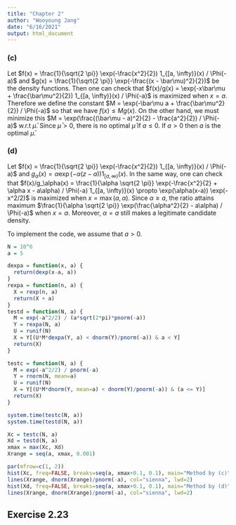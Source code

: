 ```yaml
---
title: "Chapter 2"
author: "Wooyoung Jang"
date: "6/16/2021"
output: html_document
---
```


<!-- # Chapter 2: Random Variable Generation -->

<!-- ## Exercise 2.1 -->
<!-- Note that $u \leq F(F^-(u))$ and $x \geq F^-(F(x))$. Show that $P(F^-(U) \leq x) \leq P(U \leq F(x)) \leq P(F^-(U) \leq x)$. The result directly follows. -->

<!-- ## Exercise 2.2 -->
<!-- ### (a) -->
<!-- ```{r} -->
<!-- supp = seq(-12, 12, 0.01) -->
<!-- N = 10000 -->
<!-- U = runif(N) -->
<!-- f = dlogis -->
<!-- Finv = function(x) { -log((1-x)/x) } -->
<!-- X = Finv(U); X = X[-12 < X & X < 12] -->
<!-- Y = rlogis(N); Y = Y[-12 < Y & Y < 12] -->

<!-- par(mfrow=c(1,2)) -->
<!-- hist(X, freq=FALSE, breaks=seq(-12, 12, 0.5), main="Logistic from Uniform") -->
<!-- lines(supp, f(supp), col="red", lwd=2) -->
<!-- hist(Y, freq=FALSE, breaks=seq(-12, 12, 0.5), main="Logistic from R") -->
<!-- lines(supp, f(supp), col="red", lwd=2) -->
<!-- ``` -->

<!-- ### (b) -->
<!-- ```{r} -->
<!-- supp = seq(-12, 12, 0.01) -->
<!-- N = 10000 -->
<!-- U = runif(N) -->
<!-- f = dcauchy -->
<!-- Finv = function(x) { tan(pi * (x - 1/2)) } -->
<!-- X = Finv(U); X = X[-12 < X & X < 12] -->
<!-- Y = rcauchy(N); Y = Y[-12 < Y & Y < 12] -->

<!-- par(mfrow=c(1,2)) -->
<!-- hist(X, freq=FALSE, breaks=seq(-12, 12, 0.5), main="Cauchy from Uniform") -->
<!-- lines(supp, f(supp), col="red", lwd=2) -->
<!-- hist(Y, freq=FALSE, breaks=seq(-12, 12, 0.5), main="Cauchy from R") -->
<!-- lines(supp, f(supp), col="red", lwd=2) -->
<!-- ``` -->

<!-- ## Exercise 2.3 -->
<!-- ### (a) -->
<!-- Note that $\mathbb{E}[U] =\frac{1}{2}$ and $Var(U) = \frac{1}{12}$ if $U \sim U(0, 1)$. -->

<!-- ### (b) -->
<!-- ```{r} -->
<!-- N = 10000 -->
<!-- test1 = function(N) { -->
<!--   U = matrix(runif(12 * N), nrow=12) - 0.5 -->
<!--   Z = apply(U, 2, sum) -->
<!-- } -->
<!-- test2 = function(N) { -->
<!--   U1 = runif(N) -->
<!--   U2 = runif(N) -->
<!--   X1 = sqrt(-2 * log(U1)) * cos(2 * pi * U2) -->
<!-- } -->
<!-- par(mfrow=c(1, 2)) -->
<!-- hist(test1(N), freq=FALSE, breaks=seq(-6, 6, 0.2), main="CLT-normal generator") -->
<!-- hist(test2(N), freq=FALSE, breaks=seq(-6, 6, 0.2), main="Box-Muller algorithm") -->

<!-- system.time(test1(N)); system.time(test2(N)) -->
<!-- ``` -->

<!-- ### (c) -->
<!-- ```{r} -->
<!-- test3 = function(N) { -->
<!--   rnorm(N) -->
<!-- } -->
<!-- hist(test3(N), freq=FALSE, breaks=seq(-6, 6, 0.2), main="Normal from R") -->
<!-- system.time(test3(N)) -->
<!-- ``` -->

<!-- ## Exercise 2.4 -->
<!-- ### (a), (b) -->
<!-- Omit. -->

<!-- ### (c) -->
<!-- ```{r} -->
<!-- N = 10000 -->
<!-- Sigma = cov(matrix(rnorm(30), nrow=10)) -->

<!-- test1 = function(N) { -->
<!--   A = t(chol(Sigma)) -->
<!--   X = matrix(runif(3 * N), nrow=N) -->
<!--   X = X %*% A -->
<!-- } -->
<!-- test2 = function(N) { -->
<!--   library(mnormt) -->
<!--   rmnorm(N, varcov=Sigma) -->
<!-- } -->

<!-- system.time(test1(N)); system.time(test2(N)) -->
<!-- ``` -->


<!-- ## Exercise 2.5 -->
<!-- - $P(U \leq f(Y)/Mg(Y)) = \int_{-\infty}^\infty \int_0^{f(y)/Mg(y)} du \cdot g(y) dy = \int_{-\infty}^\infty \frac{f(y)}{Mg(y)} \cdot g(y) dy = \frac{1}{M}.$ -->
<!-- - Let $\tilde{f} / \tilde{g} = cf/g$ for some $c$. Then we can observe that -->
<!-- $\mathbb{E}[1_{(U < \tilde{f}(Y) / \tilde{M} \tilde{g}(Y))}] = \int_{-\infty}^\infty \int_0^{\tilde{f}(y)/\tilde{M}\tilde{g}(y)} du \cdot g(y)dy = \int_{-\infty}^\infty cf(y)/\tilde{M}g(y) \cdot g(y) dy = c/\tilde{M}$. -->
<!-- Note that we can estimate $\mathbb{E}[1_{(U < \tilde{f}/\tilde{M}\tilde{g})}]$ by the empirical acceptance rate. Since we know $\tilde{M}$, we can estimate $c$ as well. -->


<!-- ## Exercise 2.6 -->
<!-- ## Exercise 2.7 -->


<!-- ## Exercise 2.8 -->
<!-- ### (a) -->

<!-- - $\frac{f(x)}{g(x|\alpha)} = \sqrt{\frac{2}{\pi}}\alpha^{-1} e^{-x^2/2 + \alpha|x|} \leq \sqrt{\frac{2}{\pi}} \alpha^{-1} e^{\alpha^2/2} \quad (\because \alpha > 0)$ -->
<!-- - Differentiating $\sqrt{\frac{2}{\pi}} \alpha^{-1} e^{\alpha^2/2}$ with respect to $\alpha$, we can find that the term is minimized when $\alpha = 1$. -->

<!-- ### (b) -->
<!-- Plug in $\alpha = 1$ and the result follows. The acceptance rate is given by $1/M$. -->

<!-- ### (c) -->
<!-- The inverse of cdf is give as $F^{-1}(y | \alpha) = \begin{cases} \frac{\log 2y}{\alpha} \quad & \text{if } 0 < y < \frac{1}{2} \\ -\frac{\log 2(1-y)}{\alpha} & \text{if } \frac{1}{2} \leq y < 1 \end{cases}$. We implement this function and then apply Accept-reject methods. -->

<!-- ```{r} -->
<!-- library(nimble) -->
<!-- N = 10000 -->

<!-- f_inv = function(x, a) { -->
<!--   f = function(x) { -->
<!--     if ((0 <= x) && (x < 1/2)) { -->
<!--       return(log(2*x)/a) -->
<!--     } -->
<!--     if ((1/2 <= x) && (x <= 1)) { -->
<!--       return(-log(2*(1-x))/a) -->
<!--     } -->
<!--   } -->
<!--   return(sapply(x, f)) -->
<!-- } -->

<!-- test1 = function(N, a) { -->
<!--   Y = f_inv(runif(N), a) -->
<!--   M = sqrt(2*exp(1) / pi) -->
<!--   U = runif(N) -->
<!--   X = Y[U*ddexp(Y) < dnorm(Y)/M] -->
<!--   return(X) -->
<!-- } -->

<!-- test2 = function(N) { -->
<!--   U1 = runif(N) -->
<!--   U2 = runif(N) -->
<!--   X = sqrt(-2*log(U1)) * cos(2*pi*U2) -->
<!--   return(X) -->
<!-- } -->

<!-- Xrange = seq(-4, 4, 0.001) -->
<!-- X1 = test1(N, 1) -->
<!-- X2 = test2(N) -->

<!-- par(mfrow=c(1, 2)) -->
<!-- hist(X1, freq=FALSE, main="Generated by Double Exponential") -->
<!-- lines(Xrange, dnorm(Xrange), col="sienna", lwd=2) -->
<!-- hist(X2, freq=FALSE, main="Generated by Box-Muller") -->
<!-- lines(Xrange, dnorm(Xrange), col="sienna", lwd=2) -->

<!-- system.time(test1(N, 1)) -->
<!-- system.time(test2(N)) -->
<!-- ``` -->




<!-- ## Exercise 2.9 -->
<!-- ## Exercise 2.10 -->

<!-- ## Exercise 2.11 -->
<!-- ### (a) -->
<!-- ```{R} -->
<!-- N = 10000 -->
<!-- n = 25 -->
<!-- p = 0.2 -->
<!-- test1 = function(N, n, p) { -->
<!--   prob = pbinom(0:n, n, p) -->
<!--   X = rep(0, N) -->
<!--   for (i in 1:N) { -->
<!--     u = runif(1) -->
<!--     X[i] = sum(prob < u) -->
<!--   } -->
<!--   return(X) -->
<!-- } -->
<!-- test2 = function(N, n, p) { -->
<!--   return(rbinom(N, n, p)) -->
<!-- } -->

<!-- system.time(test1(N, n, p)) -->
<!-- system.time(test2(N, n, p)) -->

<!-- X1 = test1(N, n, p) -->
<!-- X2 = test2(N, n, p) -->

<!-- par(mfrow=c(1, 2)) -->
<!-- hist(X1, freq=FALSE, main="Generaed by inverse transform") -->
<!-- lines(0:n, dbinom(0:n, n, p), col="sienna", lwd=2) -->
<!-- hist(X2, freq=FALSE, main="Generated by rbinom") -->
<!-- lines(0:n, dbinom(0:n, n, p), col="sienna", lwd=2) -->
<!-- ``` -->

<!-- ### (b) -->
<!-- Interpret the code as the Accept-Reject method. Then one can check that the code in the exercise generates a uniformly distributed random variable with maximum $\alpha$. -->
<!-- ```{R} -->
<!-- N = 10000 -->
<!-- a = 0.2 -->
<!-- test1 = function(N, a) { -->
<!--   X = rep(0, N) -->
<!--   for (i in 1:N) { -->
<!--     u = 2 -->
<!--     while(u > a) u = runif(1) -->
<!--     X[i] = u -->
<!--   } -->
<!--   return(X) -->
<!-- } -->
<!-- test2 = function(N, a) { -->
<!--   U = runif(N) -->
<!--   U = a * U -->
<!--   return(U) -->
<!-- } -->
<!-- test3 = function(N, a) { -->
<!--   return(runif(N, max=a)) -->
<!-- } -->

<!-- system.time(test1(N, a)) -->
<!-- system.time(test2(N, a)) -->
<!-- system.time(test3(N, a)) -->

<!-- X1 = test1(N, a) -->
<!-- X2 = test2(N, a) -->
<!-- X3 = test3(N, a) -->
<!-- Xrange = seq(0, a, 0.01) -->

<!-- par(mfrow=c(1, 3)) -->
<!-- hist(X1, freq=FALSE, main="Generated by the exercise code") -->
<!-- lines(Xrange, dunif(Xrange)/a, col="sienna", lwd=2) -->
<!-- hist(X2, freq=FALSE, main="Generated by aU") -->
<!-- lines(Xrange, dunif(Xrange)/a, col="sienna", lwd=2) -->
<!-- hist(X3, freq=FALSE, main="Generated by U(0, a)") -->
<!-- lines(Xrange, dunif(Xrange)/a, col="sienna", lwd=2) -->
<!-- ``` -->

<!-- ## Exercise 2.12 -->
<!-- ### (a) -->
<!-- ```{r} -->
<!-- a = 3 -->
<!-- b = 5 -->
<!-- N = 10^4 -->

<!-- test1 = function(N, a, b) { -->
<!--   U = matrix(runif(a * N), nrow=a) -->
<!--   X = b * apply(-log(U), 2, sum) -->
<!-- } -->
<!-- test2 = function(N, a, b) { -->
<!--   X = rgamma(N, a, scale=b) -->
<!-- } -->
<!-- system.time(test1(N, a, b)); system.time(test2(N, a, b)) -->

<!-- test1 = function(N, a, b) { -->
<!--   U = matrix(runif((a+b) * N), nrow=a+b) -->
<!--   X = -log(U) -->
<!--   X = apply(X[1:a,], 2, sum) / apply(X, 2, sum) -->
<!-- } -->
<!-- test2 = function(N, a, b) { -->
<!--   rbeta(N, a, b) -->
<!-- } -->
<!-- system.time(test1(N, a, b)); system.time(test2(N, a, b)) -->
<!-- ``` -->

<!-- ### (b), (c) -->
<!-- Omit. -->






<!-- ## Exercise 2.13 -->


<!-- ## Exercise 2.14 -->

<!-- ### (a) -->
<!-- Omit -->

<!-- ### (b) -->
<!-- ```{r} -->
<!-- N = 1000 -->
<!-- r = 10 -->

<!-- par(mfrow=c(1,3)) -->
<!-- for (p in c(0.01, 0.1, 0.5)) { -->
<!--   tmean = r*(1-p)/p -->
<!--   tstd = sqrt(r*(1-p)/p^2) -->
<!--   mrange = round(seq(max(0, tmean - 3*tstd), tmean + 3*tstd, 1)) -->
<!--   prob = pnbinom(mrange, r, p) -->
<!--   X = rep(0, N) -->

<!--   for (i in 1:N) { -->
<!--     u = runif(1) -->
<!--     X[i] = mrange[1] + sum(prob < u) -->
<!--   } -->

<!--   hist(X, freq=FALSE, main=paste("Negative Binomial with p=", p, sep="")) -->
<!--   lines(dnbinom(seq(1, max(X)), r, p), col="sienna", lwd=2) -->
<!-- } -->
<!-- ``` -->

<!-- ### (c) -->
<!-- We can calculate mean and variance of the logarithmic series distribution. -->

<!-- - $E[X] = \sum_{n=1}^\infty \frac{-(1-p)^n}{n \log p} \cdot n = \frac{-(1-p)}{p \log p}$. -->
<!-- - $E[X^2] = \sum_{n=1}^\infty \frac{-(1-p)^n}{n \log p} \cdot n = \frac{-(1-p)}{p^2 \log p}$. -->

<!-- Note that the minimum value of $X$ is $1$, not $0$. -->
<!-- ```{r} -->
<!-- N = 1000 -->

<!-- par(mfrow=c(1, 3)) -->
<!-- for (p in c(0.001, 0.01, 0.5)) { -->
<!--   tmean = -(1-p)/(p*log(p)) -->
<!--   tvar = -(1-p)/(p^2*log(p)) - tmean^2 -->
<!--   tstd = sqrt(tvar) -->
<!--   mrange = round(seq(max(1, tmean - 3*tstd), tmean + 3*tstd, 1)) -->
<!--   density = function(x, p) { -->
<!--     -(1-p)^x/(x*log(p)) -->
<!--   } -->
<!--   prob = cumsum(density(mrange, p)) -->
<!--   X = rep(1, N) -->

<!--   for (i in 1:N) { -->
<!--     u = runif(1) -->
<!--     X[i] = mrange[1] + sum(prob < u) -->
<!--   } -->

<!--   M = max(X) -->

<!--   hist(X, freq=FALSE, main=paste("Logarithmic Series with p=", p, sep="")) -->
<!--   lines(density(seq(1, M), p), col="sienna", lwd=2) -->
<!-- } -->
<!-- ``` -->

<!-- The histogram when $p=0.5$ seems to be an error in R. The first two histogram show that the tail distribution is so heavy, in which it is not unlikable to be happened even outside of three times standard deviation further from the mean. -->


<!-- ## Exercise 2.15 -->
<!-- ```{R} -->
<!-- N = 1000 -->

<!-- test1 = function(N, lambda) { -->
<!--   X = rep(0, N) -->
<!--   for (i in 1:N) { -->
<!--     K = 0 -->
<!--     tTime = 0 -->
<!--     while (TRUE) { -->
<!--       tTime = tTime + rexp(1, lambda) -->
<!--       if (tTime > 1) -->
<!--         break -->
<!--       K = K + 1 -->
<!--     } -->

<!--     X[i] = K -->
<!--   } -->
<!--   return(X) -->
<!-- } -->

<!-- test2 = function(N, lambda) { -->
<!--   X = rep(0, N) -->
<!--   for (i in 1:N) { -->
<!--     X[i] = rpois(1, lambda) -->
<!--   } -->
<!--   return(X) -->
<!-- } -->

<!-- test3 = function(N, lambda) { -->
<!--   X = rep(0, N) -->
<!--   spread = 3 * sqrt(lambda) -->
<!--   t = round(seq(max(0, lambda - spread), lambda + spread, 1)) -->
<!--   prob = ppois(t, lambda) -->
<!--   for (i in 1:N) { -->
<!--     u = runif(1) -->
<!--     X[i] = t[1] + sum(prob < u) -->
<!--   } -->
<!--   return(X) -->
<!-- } -->
<!-- ``` -->

<!-- 1. Small $\lambda(=5)$ -->
<!-- ```{R} -->
<!-- lambda = 5 -->

<!-- system.time(test1(N, lambda)) -->
<!-- system.time(test2(N, lambda)) -->
<!-- system.time(test3(N, lambda)) -->

<!-- par(mfrow=c(1, 3)) -->
<!-- X1 = test1(N, lambda) -->
<!-- X2 = test2(N, lambda) -->
<!-- X3 = test3(N, lambda) -->
<!-- Xrange = seq(min(X1, X2, X3), max(X1, X2, X3)) -->

<!-- hist(X1, freq=FALSE, main="Generated by Poisson Process") -->
<!-- lines(Xrange, dpois(Xrange, lambda), col="sienna", lwd=2) -->
<!-- hist(X2, freq=FALSE, main="Generated by rpois") -->
<!-- lines(Xrange, dpois(Xrange, lambda), col="sienna", lwd=2) -->
<!-- hist(X3, freq=FALSE, main="Generated by Example 2.5") -->
<!-- lines(Xrange, dpois(Xrange, lambda), col="sienna", lwd=2) -->
<!-- ``` -->

<!-- 2. Large $\lambda(=100)$ -->
<!-- ```{R} -->
<!-- lambda = 100 -->

<!-- system.time(test1(N, lambda)) -->
<!-- system.time(test2(N, lambda)) -->
<!-- system.time(test3(N, lambda)) -->

<!-- par(mfrow=c(1, 3)) -->
<!-- X1 = test1(N, lambda) -->
<!-- X2 = test2(N, lambda) -->
<!-- X3 = test3(N, lambda) -->
<!-- Xrange = seq(min(X1, X2, X3), max(X1, X2, X3)) -->

<!-- hist(X1, freq=FALSE, main="Generated by Poisson Process") -->
<!-- lines(Xrange, dpois(Xrange, lambda), col="sienna", lwd=2) -->
<!-- hist(X2, freq=FALSE, main="Generated by rpois") -->
<!-- lines(Xrange, dpois(Xrange, lambda), col="sienna", lwd=2) -->
<!-- hist(X3, freq=FALSE, main="Generated by Example 2.5") -->
<!-- lines(Xrange, dpois(Xrange, lambda), col="sienna", lwd=2) -->
<!-- ``` -->


<!-- ## Exercise 2.16 -->
<!-- ```{r} -->
<!-- N = 100000 -->

<!-- test1 = function(N, a, b) { -->
<!--   numor = runif(N)^(1/a) -->
<!--   denom = numor + runif(N)^(1/b) -->
<!--   numor = numor[denom <= 1] -->
<!--   denom = denom[denom <= 1] -->

<!--   X = numor / denom -->
<!--   return(X) -->
<!-- } -->

<!-- test2 = function(N, a, b) { -->
<!--   return(rbeta(N, a, b)) -->
<!-- } -->

<!-- test3 = function(N, a, b) { -->
<!--   U1 = rexp(a*N, 1) -->
<!--   U1 = matrix(data=U1, nrow=a) -->
<!--   U2 = rexp(b*N, 1) -->
<!--   U2 = matrix(data=U2, nrow=b) -->

<!--   numor = apply(U1, 2, sum) -->
<!--   denom = numor + apply(U2, 2, sum) -->
<!--   X = numor / denom -->

<!--   return(X) -->
<!-- } -->
<!-- ``` -->

<!-- 1. Small $a(=3)$ and $b(=6)$ -->

<!-- ```{r} -->
<!-- a = 3 -->
<!-- b = 8 -->

<!-- system.time(test1(N, a, b)) -->
<!-- system.time(test2(N, a, b)) -->
<!-- system.time(test3(N, a, b)) -->

<!-- Xrange = seq(0, 1, 0.001) -->
<!-- X1 = test1(N, a, b) -->
<!-- X2 = test2(N, a, b) -->
<!-- X3 = test3(N, a, b) -->

<!-- par(mfrow=c(1, 3)) -->
<!-- hist(X1, freq=FALSE, breaks=seq(0, 1, 0.05), main="Generated by uniform distribution") -->
<!-- lines(Xrange, dbeta(Xrange, a, b), col="sienna", lwd=2) -->
<!-- hist(X2, freq=FALSE, breaks=seq(0, 1, 0.05), main="Generated by rbeta") -->
<!-- lines(Xrange, dbeta(Xrange, a, b), col="sienna", lwd=2) -->
<!-- hist(X3, freq=FALSE, breaks=seq(0, 1, 0.05), main="Generated by exponential distribution") -->
<!-- lines(Xrange, dbeta(Xrange, a, b), col="sienna", lwd=2) -->
<!-- ``` -->

<!-- 2. Large $a$ and $b$ -->
<!-- Omit. -->


<!-- ## Exercise 2.17 -->


<!-- ## Exercise 2.18 -->
<!-- ```{r} -->
<!-- N = 2500 -->
<!-- supp = seq(-3, 3, 0.001) -->

<!-- h = function(x) { exp(-x^2/2)*(sin(6*x)^2 + 3*cos(x)^2*sin(4*x)^2 + 1) } -->
<!-- g = dnorm -->
<!-- M = 5 * sqrt(2 * pi) -->
<!-- X = rnorm(N); X = X[-3 < X & X < 3] -->
<!-- U = runif(length(X)) -->
<!-- Y = M * U * g(X) -->

<!-- AcceptX = X[Y <= h(X)] -->
<!-- RejectX = X[Y > h(X)] -->
<!-- rate = length(AcceptX) / N -->
<!-- c = rate * M -->
<!-- AcceptY = Y[Y <= h(X)] / c -->
<!-- RejectY = Y[Y > h(X)] / c -->
<!-- f = function(x) { h(x) / c } -->

<!-- plot(RejectX, RejectY, xlab="", ylab="", pch=20, cex=0.5, col="gray") -->
<!-- points(AcceptX, AcceptY, pch=20, cex=0.5) -->
<!-- lines(supp, g(supp) / rate, col="orange", lwd=2) -->
<!-- lines(supp, f(supp), col="red", lwd=2) -->
<!-- legend("topright", legend=c("g(x)", "f(x)"), col=c("orange", "red"), lty=c(1, 1)) -->
<!-- ``` -->

<!-- ## Exercise 2.19 -->
<!-- ```{r} -->
<!-- N = 2500 -->
<!-- supp = seq(-5, 5, 0.001) -->

<!-- f = dnorm -->
<!-- g = function(x) { exp(-abs(x))/2 } -->
<!-- M = sqrt(2 * exp(1) / pi) -->
<!-- X = rexp(N) * (2*rbinom(N, 1, 0.5) - 1); X = X[-5 < X & X < 5] -->
<!-- U = runif(length(X)) -->
<!-- Y = M * U * g(X) -->

<!-- AcceptX = X[Y <= f(X)] -->
<!-- RejectX = X[Y > f(X)] -->
<!-- AcceptY = Y[Y <= f(X)] -->
<!-- RejectY = Y[Y > f(X)] -->

<!-- plot(RejectX, RejectY, xlab="", ylab="", pch=20, cex=0.5, col="gray") -->
<!-- points(AcceptX, AcceptY, pch=20, cex=0.5) -->
<!-- lines(supp, g(supp) * M, col="orange", lwd=2) -->
<!-- lines(supp, f(supp), col="red", lwd=2) -->
<!-- legend("topright", legend=c("g(x)", "f(x)"), col=c("orange", "red"), lty=c(1, 1)) -->
<!-- ``` -->

<!-- ## Exercise 2.20 -->
<!-- ### (a) -->
<!-- ```{r} -->
<!-- N = 2500 -->
<!-- supp = seq(-3, 3, 0.001) -->

<!-- f = dnorm -->
<!-- g = dcauchy -->
<!-- M = sqrt(2*pi / exp(1)) -->
<!-- X = rcauchy(N); X = X[-3 < X & X < 3] -->
<!-- U = runif(length(X)) -->
<!-- Y = M * U * g(X) -->

<!-- AcceptX = X[Y <= f(X)] -->
<!-- RejectX = X[Y > f(X)] -->
<!-- AcceptY = Y[Y <= f(X)] -->
<!-- RejectY = Y[Y > f(X)] -->

<!-- plot(RejectX, RejectY, xlab="", ylab="", pch=20, cex=0.5, col="gray") -->
<!-- points(AcceptX, AcceptY, pch=20, cex=0.5) -->
<!-- lines(supp, g(supp) * M, col="orange", lwd=2) -->
<!-- lines(supp, f(supp), col="red", lwd=2) -->
<!-- legend("topright", legend=c("g(x)", "f(x)"), col=c("orange", "red"), lty=c(1, 1)) -->
<!-- ``` -->

<!-- ### (b) -->
<!-- ```{r} -->
<!-- N = 2500 -->
<!-- supp = seq(0, 3, 0.001) -->

<!-- f = function(x) { dgamma(x, 4.3, 6.2) } -->
<!-- g = function(x) { dgamma(x, 4, 6) } -->
<!-- f_g = function(x) { f(x)/g(x) } -->
<!-- M = optimize(f_g, c(0, 100), maximum=TRUE)$objective -->
<!-- X = rgamma(N, 4, 6) -->
<!-- U = runif(N) -->
<!-- Y = M * U * g(X) -->

<!-- AcceptX = X[Y <= f(X)] -->
<!-- RejectX = X[Y > f(X)] -->
<!-- AcceptY = Y[Y <= f(X)] -->
<!-- RejectY = Y[Y > f(X)] -->

<!-- plot(RejectX, RejectY, xlim=c(0, 3), xlab="", ylab="", pch=20, cex=0.5, col="gray") -->
<!-- points(AcceptX, AcceptY, pch=20, cex=0.5) -->
<!-- lines(supp, g(supp) * M, col="orange", lwd=2) -->
<!-- lines(supp, f(supp), col="red", lwd=2) -->
<!-- legend("topright", legend=c("g(x)", "f(x)"), col=c("orange", "red"), lty=c(1, 1)) -->
<!-- ``` -->


<!-- ## Exercise 2.21 -->
<!-- ## Exercise 2.22 -->
<!-- ### (a) -->
<!-- ```{R} -->
<!-- N = 10^4 -->
<!-- mu = 0 -->
<!-- sigma = 1 -->

<!-- test1 = function(N, mu, sigma, a) { -->
<!--   X = rep(0, N) -->
<!--   for (i in 1:N) { -->
<!--     z = a - 1 -->
<!--     while (z < a) z = rnorm(1, mu, sigma) -->
<!--     X[i] = z -->
<!--   } -->
<!--   return(X) -->
<!-- } -->

<!-- system.time(test1(N, mu, sigma, 0)) -->
<!-- system.time(test1(N, mu, sigma, 1)) -->
<!-- system.time(test1(N, mu, sigma, 2)) -->

<!-- X1 = test1(N, mu, sigma, 0) -->
<!-- X2 = test1(N, mu, sigma, 1) -->
<!-- X3 = test1(N, mu, sigma, 2) -->
<!-- xmax = max(X1, X2, X3) -->

<!-- par(mfrow=c(1, 3)) -->
<!-- hist(X1, freq=FALSE, main="Truncated at a=1") -->
<!-- hist(X2, freq=FALSE, main="Truncated at a=2") -->
<!-- hist(X3, freq=FALSE, main="Truncated at a=3") -->
<!-- ``` -->

<!-- ### (b) -->
<!-- One can check that the algorithm in the exercise is the Accept-Reject methods for  $f(x) = \frac{1}{\sqrt{2\pi\sigma^2}} \exp(-\frac{(x-\mu)^2}{2\sigma^2}) 1_{[a, \infty)}(x) / \Phi(-\frac{a-\mu}{\sigma})$, $g(x) = \frac{1}{\sqrt{2\pi\sigma^2}} \exp(-\frac{(x-\mu)^2}{2\sigma^2})$, and  $M = 1/\Phi(-\frac{a-\mu}{\sigma})$; -->
<!-- For $Y \sim N(\mu, \sigma^2)$ we have $\frac{1}{M} \frac{f(Y)}{g(Y)} = 1_{[a, \infty)}(Y)$, hence for any $U \sim U(0, 1)$, we will accept whenever $Y \geq a$. The code in the exercise just implemented this. -->

<!-- The acceptance rate is $1/M$, which will be significantly small when $a$ is large enough, i.e. $a$ is in the tail distribution. -->

### (c)
Let $f(x) = \frac{1}{\sqrt{2 \pi}} \exp(-\frac{x^2}{2}) 1_{[a, \infty)}(x) / \Phi(-a)$ and $g(x) = \frac{1}{\sqrt{2 \pi}} \exp(-\frac{(x - \bar\mu)^2}{2})$ be the density functions. 
Then one can check that $f(x)/g(x) = \exp(-x\bar\mu + \frac{\bar\mu^2}{2}) 1_{[a, \infty)}(x) / \Phi(-a)$ is maximized when $x=a$.
Therefore we define the constant $M = \exp(-\bar\mu a + \frac{\bar\mu^2}{2}) / \Phi(-a)$ so that we have $f(x) \leq Mg(x)$.
On the other hand, we must minimize this $M = \exp(\frac{(\bar\mu - a)^2}{2} - \frac{a^2}{2}) / \Phi(-a)$ w.r.t $\bar\mu$.
Since $\bar\mu > 0$, there is no optimal $\bar\mu$ if $a \leq 0$. If $a > 0$ then $a$ is the optimal $\bar\mu$.

### (d)
Let $f(x) = \frac{1}{\sqrt{2 \pi}} \exp(-\frac{x^2}{2}) 1_{[a, \infty)}(x) / \Phi(-a)$ and $g_\alpha (x) = \alpha \exp(-\alpha(z-a)) 1_{[a, \infty)}(x)$.
In the same way, one can check that $f(x)/g_\alpha(x) = \frac{1}{\alpha \sqrt{2 \pi}} \exp(-\frac{x^2}{2} + \alpha x - a\alpha) / \Phi(-a) 1_{[a, \infty)}(x) \propto \exp(\alpha(x-a)) \exp(-x^2/2)$ is maximized when $x = \max(a, \alpha)$.
Since $\alpha \geq a$, the ratio attains maximum $\frac{1}{\alpha \sqrt{2 \pi}} \exp(\frac{\alpha^2}{2} - a\alpha) / \Phi(-a)$ when $x = \alpha$.
Moreover, $\alpha = a$ still makes a legitimate candidate density.

To implement the code, we assume that $a > 0$.
```R
N = 10^6
a = 5

dexpa = function(x, a) {
  return(dexp(x-a, a))
}
rexpa = function(n, a) {
  X = rexp(n, a)
  return(X + a)
}
testd = function(N, a) {
  M = exp(-a^2/2) / (a*sqrt(2*pi)*pnorm(-a))
  Y = rexpa(N, a)
  U = runif(N)
  X = Y[(U*M*dexpa(Y, a) < dnorm(Y)/pnorm(-a)) & a < Y]
  return(X)
}

testc = function(N, a) {
  M = exp(-a^2/2) / pnorm(-a)
  Y = rnorm(N, mean=a)
  U = runif(N)
  X = Y[(U*M*dnorm(Y, mean=a) < dnorm(Y)/pnorm(-a)) & (a <= Y)]
  return(X)
}

system.time(testc(N, a))
system.time(testd(N, a))

Xc = testc(N, a)
Xd = testd(N, a)
xmax = max(Xc, Xd)
Xrange = seq(a, xmax, 0.001)

par(mfrow=c(1, 2))
hist(Xc, freq=FALSE, breaks=seq(a, xmax+0.1, 0.1), main="Method by (c)")
lines(Xrange, dnorm(Xrange)/pnorm(-a), col="sienna", lwd=2)
hist(Xd, freq=FALSE, breaks=seq(a, xmax+0.1, 0.1), main="Method by (d)")
lines(Xrange, dnorm(Xrange)/pnorm(-a), col="sienna", lwd=2)
```

## Exercise 2.23